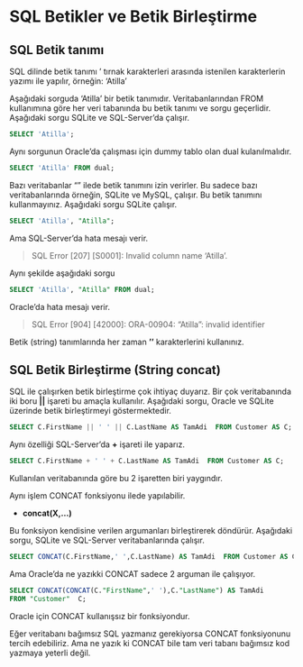 # SQL Betikler ve Betik Birleştirme

## SQL Betik tanımı

SQL dilinde betik tanımı ' tırnak karakterleri arasında istenilen karakterlerin yazımı ile yapılır, örneğin: 'Atilla'


Aşağıdaki sorguda 'Atilla' bir betik tanımıdır.
Veritabanlarından FROM kullanımına göre her veri tabanında bu betik tanımı ve sorgu geçerlidir.
Aşağıdaki sorgu SQLite ve SQL-Server'da çalışır.

```sql
SELECT 'Atilla';
```

Aynı sorgunun Oracle'da çalışması için dummy tablo olan dual kulanılmalıdır.

```sql
SELECT 'Atilla' FROM dual;
```

Bazı veritabanlar "" ilede betik tanımını izin verirler.
Bu sadece bazı veritabanlarında örneğin, SQLite ve MySQL, çalışır.
Bu betik tanımını kullanmayınız.
Aşağıdaki sorgu SQLite çalışır.

```sql
SELECT 'Atilla', "Atilla";
```

Ama SQL-Server'da hata mesajı verir.

> SQL Error [207] [S0001]: Invalid column name 'Atilla'.

Aynı şekilde aşağıdaki sorgu 

```sql
SELECT 'Atilla', "Atilla" FROM dual;
```

Oracle'da hata mesajı verir.

> SQL Error [904] [42000]: ORA-00904: "Atilla": invalid identifier

:::{.callout-tip}
Betik (string) tanımlarında her zaman **''** karakterlerini kullanınız.
:::



## SQL Betik Birleştirme (String concat)


SQL ile çalışırken betik birleştirme çok ihtiyaç duyarız.
Bir çok veritabanında iki boru **||** işareti bu amaçla kullanılır.
Aşağıdaki sorgu, Oracle ve SQLite üzerinde betik birleştirmeyi göstermektedir.

```sql
SELECT C.FirstName || ' ' || C.LastName AS TamAdi  FROM Customer AS C;
```

Aynı özelliği SQL-Server'da **+** işareti ile yaparız.


```sql
SELECT C.FirstName + ' ' + C.LastName AS TamAdi  FROM Customer AS C;
```

Kullanılan veritabanında göre bu 2 işaretten biri yaygındır.

Aynı işlem CONCAT fonksiyonu ilede yapılabilir.

- **concat(X,...)**

Bu fonksiyon kendisine verilen argumanları birleştirerek döndürür.
Aşağıdaki sorgu, SQLite ve SQL-Server veritabanlarında çalışır.

```sql
SELECT CONCAT(C.FirstName,' ',C.LastName) AS TamAdi  FROM Customer AS C;
```

Ama Oracle'da ne yazıkki CONCAT sadece 2 arguman ile çalışıyor.

```sql
SELECT CONCAT(CONCAT(C."FirstName",' '),C."LastName") AS TamAdi
FROM "Customer"  C;
```

Oracle için CONCAT kullanışsız bir fonksiyondur.


:::{.callout-tip}
Eğer veritabanı bağımsız SQL yazmanız gerekiyorsa CONCAT fonksiyonunu tercih edebiliriz.
Ama ne yazık ki CONCAT bile tam veri tabanı bağımsız kod yazmaya yeterli değil.
:::
